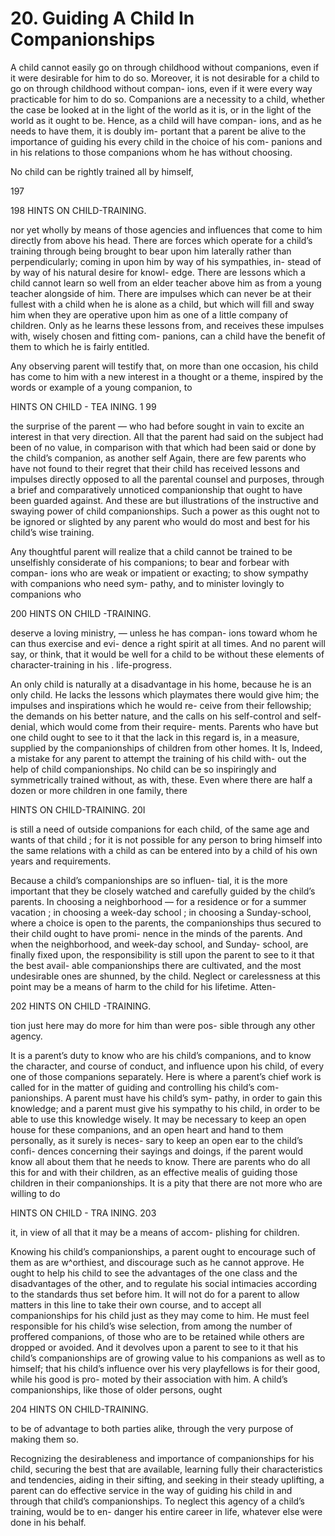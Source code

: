 # 20. Guiding A Child In Companionships



A child cannot easily go on through childhood without companions, even if it were desirable for him to do so. Moreover, it is not desirable for a child to go on through childhood without compan- ions, even if it were every way practicable for him to do so. Companions are a necessity to a child, whether the case be looked at in the light of the world as it is, or in the light of the world as it ought to be. Hence, as a child will have compan- ions, and as he needs to have them, it is doubly im- portant that a parent be alive to the importance of guiding his every child in the choice of his com- panions and in his relations to those companions whom he has without choosing.

No child can be rightly trained all by himself,

197



198 HINTS ON CHILD-TRAINING.

nor yet wholly by means of those agencies and influences that come to him directly from above his head. There are forces which operate for a child's training through being brought to bear upon him laterally rather than perpendicularly; coming in upon him by way of his sympathies, in- stead of by way of his natural desire for knowl- edge. There are lessons which a child cannot learn so well from an elder teacher above him as from a young teacher alongside of him. There are impulses which can never be at their fullest with a child when he is alone as a child, but which will fill and sway him when they are operative upon him as one of a little company of children. Only as he learns these lessons from, and receives these impulses with, wisely chosen and fitting com- panions, can a child have the benefit of them to which he is fairly entitled.

Any observing parent will testify that, on more than one occasion, his child has come to him with a new interest in a thought or a theme, inspired by the words or example of a young companion, to



HINTS ON CHILD - TEA INING. 1 99

the surprise of the parent — who had before sought in vain to excite an interest in that very direction. All that the parent had said on the subject had been of no value, in comparison with that which had been said or done by the child's companion, as another self Again, there are few parents who have not found to their regret that their child has received lessons and impulses directly opposed to all the parental counsel and purposes, through a brief and comparatively unnoticed companionship that ought to have been guarded against. And these are but illustrations of the instructive and swaying power of child companionships. Such a power as this ought not to be ignored or slighted by any parent who would do most and best for his child's wise training.

Any thoughtful parent will realize that a child cannot be trained to be unselfishly considerate of his companions; to bear and forbear with compan- ions who are weak or impatient or exacting; to show sympathy with companions who need sym- pathy, and to minister lovingly to companions who



200 HINTS ON CHILD -TRAINING.

deserve a loving ministry, — unless he has compan- ions toward whom he can thus exercise and evi- dence a right spirit at all times. And no parent will say, or think, that it would be well for a child to be without these elements of character-training in his . life-progress.

An only child is naturally at a disadvantage in his home, because he is an only child. He lacks the lessons which playmates there would give him; the impulses and inspirations which he would re- ceive from their fellowship; the demands on his better nature, and the calls on his self-control and self-denial, which would come from their require- ments. Parents who have but one child ought to see to it that the lack in this regard is, in a measure, supplied by the companionships of children from other homes. It Is, Indeed, a mistake for any parent to attempt the training of his child with- out the help of child companionships. No child can be so inspiringly and symmetrically trained without, as with, these. Even where there are half a dozen or more children in one family, there



HINTS ON CHILD-TRAINING. 20I

is still a need of outside companions for each child, of the same age and wants of that child ; for it is not possible for any person to bring himself into the same relations with a child as can be entered into by a child of his own years and requirements.

Because a child's companionships are so influen- tial, it is the more important that they be closely watched and carefully guided by the child's parents. In choosing a neighborhood — for a residence or for a summer vacation ; in choosing a week-day school ; in choosing a Sunday-school, where a choice is open to the parents, the companionships thus secured to their child ought to have promi- nence in the minds of the parents. And when the neighborhood, and week-day school, and Sunday- school, are finally fixed upon, the responsibility is still upon the parent to see to it that the best avail- able companionships there are cultivated, and the most undesirable ones are shunned, by the child. Neglect or carelessness at this point may be a means of harm to the child for his lifetime. Atten-



202 HINTS ON CHILD -TRAINING.

tion just here may do more for him than were pos- sible through any other agency.

It is a parent's duty to know who are his child's companions, and to know the character, and course of conduct, and influence upon his child, of every one of those companions separately. Here is where a parent's chief work is called for in the matter of guiding and controlling his child's com- panionships. A parent must have his child's sym- pathy, in order to gain this knowledge; and a parent must give his sympathy to his child, in order to be able to use this knowledge wisely. It may be necessary to keep an open house for these companions, and an open heart and hand to them personally, as it surely is neces- sary to keep an open ear to the child's confi- dences concerning their sayings and doings, if the parent would know all about them that he needs to know. There are parents who do all this for and with their children, as an effective mealis of guiding those children in their companionships. It is a pity that there are not more who are willing to do



HINTS ON CHILD - TRA INING. 203

it, in view of all that it may be a means of accom- plishing for children.

Knowing his child's companionships, a parent ought to encourage such of them as are w^orthiest, and discourage such as he cannot approve. He ought to help his child to see the advantages of the one class and the disadvantages of the other, and to regulate his social intimacies according to the standards thus set before him. It will not do for a parent to allow matters in this line to take their own course, and to accept all companionships for his child just as they may come to him. He must feel responsible for his child's wise selection, from among the number of proffered companions, of those who are to be retained while others are dropped or avoided. And it devolves upon a parent to see to it that his child's companionships are of growing value to his companions as well as to himself; that his child's influence over his very playfellows is for their good, while his good is pro- moted by their association with him. A child's companionships, like those of older persons, ought



204 HINTS ON CHILD-TRAINING.

to be of advantage to both parties alike, through the very purpose of making them so.

Recognizing the desirableness and importance of companionships for his child, securing the best that are available, learning fully their characteristics and tendencies, aiding in their sifting, and seeking in their steady uplifting, a parent can do effective service in the way of guiding his child in and through that child's companionships. To neglect this agency of a child's training, would be to en- danger his entire career in life, whatever else were done in his behalf.